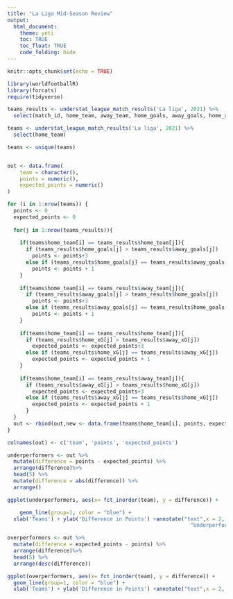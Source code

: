 ```yaml
---
title: "La Liga Mid-Season Review"
output: 
  html_document:
    theme: yeti
    toc: TRUE
    toc_float: TRUE
    code_folding: hide
---
```


```r
knitr::opts_chunk$set(echo = TRUE)
```


```r
library(worldfootballR)
library(forcats)
require(tidyverse)

teams_results <- understat_league_match_results('La liga', 2021) %>%
  select(match_id, home_team, away_team, home_goals, away_goals, home_xG, away_xG)

teams <- understat_league_match_results('La liga', 2021) %>%
  select(home_team)

teams <- unique(teams)


out <- data.frame(
    team = character(),
    points = numeric(),
    expected_points = numeric()
)

for (i in 1:nrow(teams)) {
  points <- 0
  expected_points <- 0
  
  for(j in 1:nrow(teams_results)){
    
    if(teams$home_team[i] == teams_results$home_team[j]){
      if (teams_results$home_goals[j] > teams_results$away_goals[j])
        points <- points+3
      else if (teams_results$home_goals[j] == teams_results$away_goals[j])
        points <- points + 1
    }
    
    if(teams$home_team[i] == teams_results$away_team[j]){
      if (teams_results$away_goals[j] > teams_results$home_goals[j])
        points <- points+3
      else if (teams_results$away_goals[j] == teams_results$home_goals[j])
        points <- points + 1
    }
    
    if(teams$home_team[i] == teams_results$home_team[j]){
      if (teams_results$home_xG[j] > teams_results$away_xG[j])
        expected_points <- expected_points+3
      else if (teams_results$home_xG[j] == teams_results$away_xG[j])
        expected_points <- expected_points + 1
    }
    
    if(teams$home_team[i] == teams_results$away_team[j]){
      if (teams_results$away_xG[j] > teams_results$home_xG[j])
        expected_points <- expected_points+3
      else if (teams_results$away_xG[j] == teams_results$home_xG[j])
        expected_points <- expected_points + 1
      }
  }
  out <- rbind(out,new <- data.frame(teams$home_team[i], points, expected_points))
}

colnames(out) <- c('team', 'points', 'expected_points')

```


```r
underperformers <- out %>% 
  mutate(difference = points - expected_points) %>%
  arrange(difference)%>%
  head(5) %>%
  mutate(difference = abs(difference)) %>%
  arrange()

ggplot(underperformers, aes(x= fct_inorder(team), y = difference)) +

    geom_line(group=1, color = "blue") + 
  xlab('Teams') + ylab('Difference in Points') +annotate("text",x = 2, y = 30, label =
                                                           "Underperforming teams by points")
```


```r

overperformers <- out %>% 
  mutate(difference = expected_points - points) %>%
  arrange(difference)%>%
  head(5) %>%
  arrange(desc(difference))

ggplot(overperformers, aes(x= fct_inorder(team), y = difference)) +
  geom_line(group=1, color = "blue") + 
  xlab('Teams') + ylab('Difference in Points') +annotate("text",x = 2, y = 30, label = "Overperforming teams by points")

```